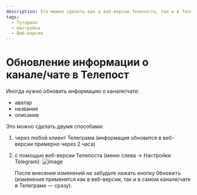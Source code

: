```yaml
---
description: Это можно сделать как в веб-версии Телепоста, так и в Телеграме
tags:
  - Туториал
  - Настройка
  - Веб-версия
---
```


# Обновление информации о канале/чате в Телепост

Иногда нужно обновить информацию о канале/чате:

* аватар
* название
* описание

Это можно сделать двумя способами:

1. через любой клиент Телеграма (информация обновится в веб-версии примерно через 2 часа)
2. с помощью веб-версии Телепоста (меню слева → Настройки Telegram):
   ![image](https://user-images.githubusercontent.com/24430718/108553863-54850800-7304-11eb-9b2e-dff70238b380.png)

   После внесения изменений не забудьте нажать кнопку <kbd>Обновить</kbd> (изменения применятся как в веб-версии, так и в самом канале/чате в Телеграме — сразу).
